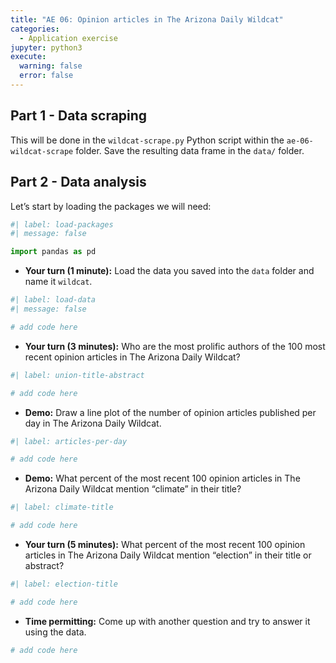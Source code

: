 ```yaml
---
title: "AE 06: Opinion articles in The Arizona Daily Wildcat"
categories: 
  - Application exercise
jupyter: python3
execute: 
  warning: false
  error: false
---
```


## Part 1 - Data scraping

This will be done in the `wildcat-scrape.py` Python script within the `ae-06-wildcat-scrape` folder.
Save the resulting data frame in the `data/` folder.

## Part 2 - Data analysis

Let's start by loading the packages we will need:

```python
#| label: load-packages
#| message: false

import pandas as pd
```

-   **Your turn (1 minute):** Load the data you saved into the `data` folder and name it `wildcat`.

```python
#| label: load-data
#| message: false

# add code here
```

-   **Your turn (3 minutes):** Who are the most prolific authors of the 100 most recent opinion articles in The Arizona Daily Wildcat?

```python
#| label: union-title-abstract

# add code here
```

-   **Demo:** Draw a line plot of the number of opinion articles published per day in The Arizona Daily Wildcat.

```python
#| label: articles-per-day

# add code here
```

-   **Demo:** What percent of the most recent 100 opinion articles in The Arizona Daily Wildcat mention "climate" in their title?

```python
#| label: climate-title

# add code here
```

-   **Your turn (5 minutes):** What percent of the most recent 100 opinion articles in The Arizona Daily Wildcat mention "election" in their title or abstract?

```python
#| label: election-title

# add code here
```

-   **Time permitting:** Come up with another question and try to answer it using the data.

```python
# add code here
```
